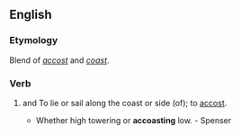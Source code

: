 ==English==
===Etymology===
Blend of ''[[accost]]'' and ''[[coast]]''.

===Verb===
{{en-verb}}
# {{transitive}} and {{intransitive}} {{obsolete}} To lie or sail along the coast or side (of); to [[accost]].
#* Whether high towering or '''accoasting''' low. - Spenser